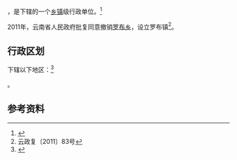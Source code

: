 {{中国乡级行政区|53/06/29/203/000}}

'''{{PAGENAMEBASE}}'''，是{{PRC admin/fullname|53/06/29/203/000|3}}下辖的一个[[乡镇|乡镇]]级行政单位。<ref>{{PRC admin/ref sgc|{{PRC admin/parent|53/06/29/203/000}}}}</ref>

2011年，云南省人民政府批复同意撤销[[罗布乡|罗布乡]]，设立罗布镇<ref>云政复〔2011〕83号</ref>。

== 行政区划 ==

{{PAGENAMEBASE}}下辖以下地区：<ref>{{PRC admin/ref sgc|53/06/29/203/000}}</ref>

{{PRC admin/children|53/06/29/203/000}}。

== 参考资料 ==

{{reflist}}

{{行政区划小作品}}
{{PRC admin/navcat|53/06/29/203/000}}